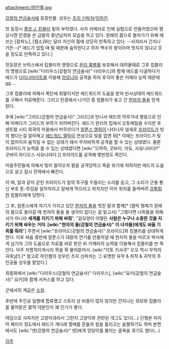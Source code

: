 attachment:/하인켈.jpg

[[강철의 연금술사]]에 등장인물. 성우는 [[츠지 신파치]]/[[임하진]].

첫 등장시 [[졸프 J. 킴블리]] 밑의 부하였다. 사자 키메라로 인체 실험으로 만들어졌으며 평상시엔 안경을 쓴 금발의 중년남자의 모습을 하고 있다. 원래의 몸으로 돌아가기 위해 애쓰는 [잠파노], [젤소]와는 달리 자신의 몸에 상당히 만족하고 있다. --사자라서 간지나거든--[* 에드가 업힐 때 털 때문에 숨막힌다고 하자 백수의 왕이라며 멋지지 않냐고 웃을 정도로 만족하고 있다.]

첫등장은 브릭스에서 킴블리의 명령으로 [[윈리 록벨]]를 보호해서 데려올때로 그후 킴블리의 명령으로  [wiki:"다리우스(강철의 연금술사)" 다리우스]와 함께 에드를 다굴하다가 에드가 [[다이너마이트]]를 이용해 [[암모니아]] 공격을 하자 후각이 좋은 키메라 능력 때문에 gg…. 

그후 킴블리에 의해서 폭탄에 휘말리지만 에드워드의 도움을 받자 빈사상태의 에드워드를 구해서 치료해준다. 그리고 탄광에서 나가던 중 킴블리가 놓고 간 [[현자의 돌]]을 얻게 된다. 

후에  [wiki:"그리드(강철의 연금술사)" 그리드]과 만나서 에드의 막무가내 행동으로 인해 어쩌다가 그리드의 부하가 되어버린다. 에드가 윈리의 집에서 오토메일을 수리한 후 센트럴 시티 외곽의 마을에서 머무르다가 [[알폰스 엘릭]]이 나타나자 냄새로 [[프라이드]]가 빙의 했다는걸 알아채고 [[에드워드 엘릭]]이 연성으로 빛을 없앤 뒤[* 이때는 프라이드가 빛이 없어지자 움직일 수 없는 상태가 돼서 무자비하게 공격을 할 수 있는 상태였다. 물론 프라이드가 능력을 쓸 수 있는 상태였다면 [wiki:"으하하, 굿바이, 아듀, 사요나라다!!" 굿바이 아디오스 사요나라다.]] 프라이드를 공격해 몇번정도 죽인다. 

마을주민들에 의해서 빛이 들어오자 팔을 공격당하고 죽을 위기에 처하지만 에드의 도움으로 살고 잠시 전력에서 빠진다. 

이 때, 알과 같이 갇힌 프라이드가 알의 투구를 두들리는 소리를 듣고, 그 소리가 군용 통신 부호 톤-투임을 알아차리고 알에게 막으라고 외치지만 이미 위치를 들켜버려 [[갑툭튀]]한 킴블리에게 당한다.

그 후, 알폰스에게 자기가 가지고 있던 [[현자의 돌]]을 멋진 말과 함께[* (엘릭 형제가 원래의 몸으로 돌아갈 때 현자의 돌을 쓸 생각이 없다는 걸 알고서) "그렇다면 너희들을 위해서가 아니라 '''세계를 지키기 위해 써줘'''", "겉모양이 어떻든 '''사람은 누구나 소중한 것을 지키기 위해 싸우는 거야. [wiki:"현자의 돌(강철의 연금술사)" 이 녀석들]에게도 싸울 기회를 줘라'''"] 주면서  [wiki:"프라이드(강철의 연금술사)" 프라이드]와 킴블리를 상대하게 한다. 이후 싸움 종반에 알폰스가 대량의 연기를 만들어낼 때 현자의 돌을 마르코 박사에게 넘기자 그의 도움으로 치료를 바로 받은 뒤 키메라의 능력을 이용해서 킴블리를 반 죽인다. 아주 치명적이게시리 목을 확 물어뜯어서. [wiki:"이토 키사쿠" 오오 역시 무적의 귀축남!]  [* 참고로 하인켈의 성우인 츠지 신파치는 그 유명한 유작 & 취작 & 귀작의 주인공들 성우를 맡았다.] 

최종화에서  [wiki:"다리우스(강철의 연금술사)" 다리우스],  [wiki:"요키(강철의 연금술사)" 요키]와 함께 서커스를 하고 있다. 

군에서의 계급은 [[소위]].

후반에 주인공 일행에 합류했고 스토리 상 비중이 많지 않지만 간지나는 외모와 킴블리를 물어뜯은 활약 덕분인지 꽤 인기가 좋다.

여담으로 사자지만 고양이과라서 그런지 고양이와 관련된 개그도 있다(...) 단행본 마지막 페이지 정도에서 애드가 개다래 열매를 흔들자 침을 흘리고는 움찔하기도 하며 본편에서도 [wiki:"덴(강철의 연금술사)" 덴]에게 엉덩이를 물리는 굴욕을 겪기도 했다(...)

[[각주]]
